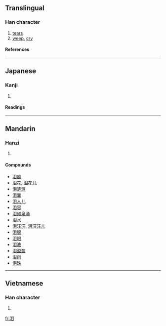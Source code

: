 {{see|淚}}

==Translingual==
===Han character===
{{Han char|rn=85|rad=水|as=05|sn=8|four=|canj=水月山 (EBU)}}
# [[tear]]s
# [[weep]], [[cry]]
====References====
{{Han ref|kx=0618.070|dkj=17318|hdz=31583.080|uh=6CEA|ud=27882}}
----
==Japanese==
===Kanji===
{{ja-kanji|grade=|rs=水05}}
# {{defn|Japanese}} 
====Readings====
{{ja-readings|on=[[るい]] (rui), [[れい]] (rei)|kun=[[なみだ]] (namida)}}
----
==Mandarin==
===Hanzi===
{{cmn-hanzi|tra=淚|pin=[[lèi]] (lei4)|wg=lei<sup>4</sup>}}
# {{defn|Mandarin}}

====Compounds====
*[[泪痕]]
*[[泪花]], [[泪花儿]]
*[[泪涟涟]]
*[[泪囊]]
*[[泪人儿]]
*[[泪容]]
*[[泪如泉涌]]
*[[泪水]]
*[[泪汪汪]], [[泪汪汪儿]]
*[[泪腺]]
*[[泪眼]]
*[[泪液]]
*[[泪盈盈]]
*[[泪雨]]
*[[泪珠]]
----
==Vietnamese==
===Han character===
{{vi-hantu|thớt}}
# {{defn|Vietnamese}}

[[fr:泪]]